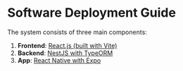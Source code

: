 # Software Deployment Guide

The system consists of three main components:

1. **Frontend**: [React.js (built with Vite)](frontend-reactjs)
2. **Backend**: [NestJS with TypeORM](backend-nestjs)
3. **App**: [React Native with Expo](app-react-native)
